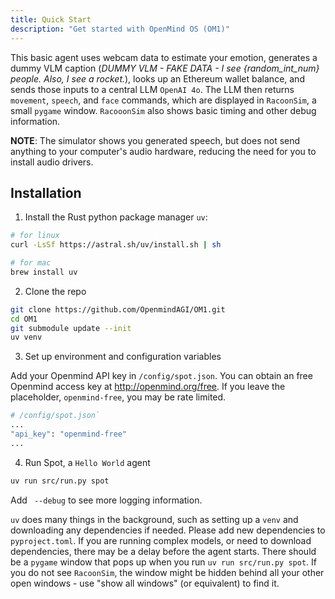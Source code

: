 ```yaml
---
title: Quick Start
description: "Get started with OpenMind OS (OM1)"
---
```


This basic agent uses webcam data to estimate your emotion, generates a dummy VLM caption (*DUMMY VLM - FAKE DATA - I see {random_int_num} people. Also, I see a rocket.*), looks up an Ethereum wallet balance, and sends those inputs to a central LLM `OpenAI 4o`. The LLM then returns `movement`, `speech`, and `face` commands, which are displayed in `RacoonSim`, a small `pygame` window. `RacooonSim` also shows basic timing and other debug information.

**NOTE**: The simulator shows you generated speech, but does not send anything to your computer's audio hardware, reducing the need for you to install audio drivers.

## Installation

1. Install the Rust python package manager `uv`:

```bash install uv
# for linux
curl -LsSf https://astral.sh/uv/install.sh | sh

# for mac
brew install uv
```

2. Clone the repo

```bash clone repo
git clone https://github.com/OpenmindAGI/OM1.git
cd OM1
git submodule update --init
uv venv
```

3. Set up environment and configuration variables

Add your Openmind API key in `/config/spot.json`. You can obtain an free Openmind access key at http://openmind.org/free. If you leave the placeholder, `openmind-free`, you may be rate limited.

```bash set api key
# /config/spot.json`
...
"api_key": "openmind-free"
...
```

4. Run Spot, a `Hello World` agent

```bash run spot
uv run src/run.py spot
```

Add ` --debug` to see more logging information.

<Tip>`uv` does many things in the background, such as setting up a `venv` and downloading any dependencies if needed. Please add new dependencies to `pyproject.toml`.</Tip>
<Note>If you are running complex models, or need to download dependencies, there may be a delay before the agent starts.</Note>
<Note>There should be a `pygame` window that pops up when you run `uv run src/run.py spot`. If you do not see `RacoonSim`, the window might be hidden behind all your other open windows - use "show all windows" (or equivalent) to find it.</Note>
